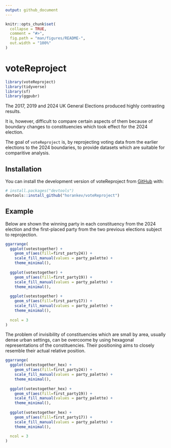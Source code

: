 ```yaml
---
output: github_document
---
```


<!-- README.md is generated from README.Rmd. Please edit that file -->

```r
knitr::opts_chunk$set(
  collapse = TRUE,
  comment = "#>",
  fig.path = "man/figures/README-",
  out.width = "100%"
)
```

# voteReproject

```r
library(voteReproject)
library(tidyverse)
library(sf)
library(ggpubr)

```


<!-- badges: start -->
<!-- badges: end -->

The 2017, 2019 and 2024 UK General Elections produced highly contrasting results. 

It is, however, difficult to compare certain aspects of them because of boundary changes to constituencies which took effect for the 2024 election. 

The goal of `voteReproject` is, by reprojecting voting data from the earlier elections to the 2024 boundaries, to provide datasets which are suitable for comparitive analysis.


## Installation

You can install the development version of voteReproject from [GitHub](https://github.com/) with:

``` r
# install.packages("devtools")
devtools::install_github("horankev/voteReproject")
```

## Example

Below are shown the winning party in each constituency from the 2024 election and the first-placed party from the two previous elections subject to reprojection. 

```r

ggarrange(
  ggplot(votestogether) +
    geom_sf(aes(fill=first_party24)) +
    scale_fill_manual(values = party_palette) + 
    theme_minimal(),
  
  ggplot(votestogether) +
    geom_sf(aes(fill=first_party19)) +
    scale_fill_manual(values = party_palette) + 
    theme_minimal(),
  
  ggplot(votestogether) +
    geom_sf(aes(fill=first_party17)) +
    scale_fill_manual(values = party_palette) + 
    theme_minimal(),
  
  ncol = 3
)


```

The problem of invisibility of constituencies which are small by area, usually dense urban settings, can be overcoome by using hexagonal representations of the constituencies. Their positioning aims to closely resemble their actual relative position. 

```r

ggarrange(
  ggplot(votestogether_hex) +
    geom_sf(aes(fill=first_party24)) +
    scale_fill_manual(values = party_palette) + 
    theme_minimal(),
  
  ggplot(votestogether_hex) +
    geom_sf(aes(fill=first_party19)) +
    scale_fill_manual(values = party_palette) + 
    theme_minimal(),
  
  ggplot(votestogether_hex) +
    geom_sf(aes(fill=first_party17)) +
    scale_fill_manual(values = party_palette) + 
    theme_minimal(),
  
  ncol = 3
)


```
